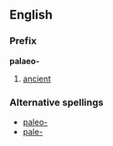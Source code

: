 ==English==

===Prefix===
'''palaeo-'''
# [[ancient]]
===Alternative spellings===
*[[paleo-]]
*[[pale-]]